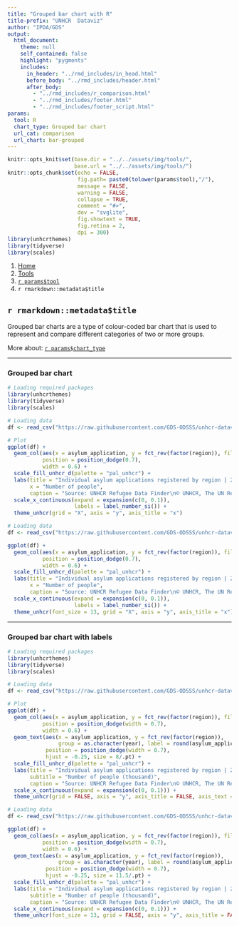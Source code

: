 ```yaml
---
title: "Grouped bar chart with R"
title-prefix: "UNHCR  Dataviz"
author: "IPDA/GDS"
output:
  html_document:
    theme: null
    self_contained: false
    highlight: "pygments"
    includes:
      in_header: "../rmd_includes/in_head.html"
      before_body: "../rmd_includes/header.html"
      after_body:
        - "../rmd_includes/r_comparison.html"
        - "../rmd_includes/footer.html"
        - "../rmd_includes/footer_script.html"
params:
  tool: R
  chart_type: Grouped bar chart
  url_cat: comparison
  url_chart: bar-grouped
---
```


```r
knitr::opts_knit$set(base.dir = "../../assets/img/tools/",
                     base.url = "../../assets/img/tools/")
knitr::opts_chunk$set(echo = FALSE,
                      fig.path= paste0(tolower(params$tool),"/"),
                      message = FALSE,
                      warning = FALSE,
                      collapse = TRUE,
                      comment = "#>",
                      dev = "svglite",
                      fig.showtext = TRUE,
                      fig.retina = 2,
                      dpi = 300)
library(unhcrthemes)
library(tidyverse)
library(scales)
```

<main id="tools" class="container mt-5">

<!-- Breadcrumb is filled automatically with the text from Title and Tool parameter in YAML --> 
<nav aria-label="breadcrumb">
    <ol class="breadcrumb">
        <li class="breadcrumb-item"><a href="/">Home</a></li>
        <li class="breadcrumb-item"><a href="/tools/">Tools</a></li>
        <li class="breadcrumb-item"><a href="/tools/`r tolower(params$tool)`/">`r params$tool`</a></li>
        <li class="breadcrumb-item active" aria-current="page">`r rmarkdown::metadata$title`</li>
    </ol>
</nav>

<!-- Intro header --> 
<div class="my-5 text-center">

## `r rmarkdown::metadata$title`

<div class="row justify-content-center">
<div class="col-lg-8">

<!-- Only text to change below, the rest comes from the YAML --> 
Grouped bar charts are a type of colour-coded bar chart that is used to represent and compare different categories of two or more groups.

More about: <a href="/chart_gallery/`r params$url_cat`.html#`r params$url_chart`">`r params$chart_type`</a>

</div>
</div>
</div>


----

<!-- Beginning of section, should be preceded by hr (----) --> 
<section class="my-5">

### Grouped bar chart

<div class="row">

<!-- First column for large screen --> 
<div class="col-lg-6">

```r
# Loading required packages
library(unhcrthemes)
library(tidyverse)
library(scales)

# Loading data
df <- read_csv("https://raw.githubusercontent.com/GDS-ODSSS/unhcr-dataviz-platform/master/data/comparison/bar_grouped.csv")

# Plot
ggplot(df) +
  geom_col(aes(x = asylum_application, y = fct_rev(factor(region)), fill = as.character(year)),
           position = position_dodge(0.7),
           width = 0.6) +
  scale_fill_unhcr_d(palette = "pal_unhcr") +
  labs(title = "Individual asylum applications registered by region | 2019-2020",
       x = "Number of people",
       caption = "Source: UNHCR Refugee Data Finder\n© UNHCR, The UN Refugee Agency") +
  scale_x_continuous(expand = expansion(c(0, 0.1)),
                     labels = label_number_si()) +
  theme_unhcr(grid = "X", axis = "y", axis_title = "x")
```

</div>
<!-- End First column --->

<!-- Second column for large screen --> 
<div class="col-lg-6">


```r
# Loading data
df <- read_csv("https://raw.githubusercontent.com/GDS-ODSSS/unhcr-dataviz-platform/master/data/comparison/bar_grouped.csv")

ggplot(df) +
  geom_col(aes(x = asylum_application, y = fct_rev(factor(region)), fill = as.character(year)),
           position = position_dodge(0.7),
           width = 0.6) +
  scale_fill_unhcr_d(palette = "pal_unhcr") +
  labs(title = "Individual asylum applications registered by region | 2019-2020",
       x = "Number of people",
       caption = "Source: UNHCR Refugee Data Finder\n© UNHCR, The UN Refugee Agency") +
  scale_x_continuous(expand = expansion(c(0, 0.1)),
                     labels = label_number_si()) +
  theme_unhcr(font_size = 13, grid = "X", axis = "y", axis_title = "x")
```

</div>
<!-- End Second column --->

</div>
</section>
<!-- End of section --->

----

<!-- Beginning of section, should be preceded by hr (----) --> 
<section class="my-5">

### Grouped bar chart with labels

<div class="row">

<!-- First column for large screen --> 
<div class="col-lg-6">

```r
# Loading required packages
library(unhcrthemes)
library(tidyverse)
library(scales)

# Loading data
df <- read_csv("https://raw.githubusercontent.com/GDS-ODSSS/unhcr-dataviz-platform/master/data/comparison/bar_grouped.csv")

# Plot
ggplot(df) +
  geom_col(aes(x = asylum_application, y = fct_rev(factor(region)), fill = as.character(year)),
           position = position_dodge(width = 0.7),
           width = 0.6) +
  geom_text(aes(x = asylum_application, y = fct_rev(factor(region)),
                group = as.character(year), label = round(asylum_application / 1e3)),
            position = position_dodge(width = 0.7),
            hjust = -0.25, size = 8/.pt) +
  scale_fill_unhcr_d(palette = "pal_unhcr") +
  labs(title = "Individual asylum applications registered by region | 2019-2020",
       subtitle = "Number of people (thousand)",
       caption = "Source: UNHCR Refugee Data Finder\n© UNHCR, The UN Refugee Agency") +
  scale_x_continuous(expand = expansion(c(0, 0.1))) +
  theme_unhcr(grid = FALSE, axis = "y", axis_title = FALSE, axis_text = "y")
```

</div>
<!-- End First column --->

<!-- Second column for large screen --> 
<div class="col-lg-6">


```r
# Loading data
df <- read_csv("https://raw.githubusercontent.com/GDS-ODSSS/unhcr-dataviz-platform/master/data/comparison/bar_grouped.csv")

ggplot(df) +
  geom_col(aes(x = asylum_application, y = fct_rev(factor(region)), fill = as.character(year)),
           position = position_dodge(width = 0.7),
           width = 0.6) +
  geom_text(aes(x = asylum_application, y = fct_rev(factor(region)),
                group = as.character(year), label = round(asylum_application / 1e3)),
            position = position_dodge(width = 0.7),
            hjust = -0.25, size = 11.5/.pt) +
  scale_fill_unhcr_d(palette = "pal_unhcr") +
  labs(title = "Individual asylum applications registered by region | 2019-2020",
       subtitle = "Number of people (thousand)",
       caption = "Source: UNHCR Refugee Data Finder\n© UNHCR, The UN Refugee Agency") +
  scale_x_continuous(expand = expansion(c(0, 0.1))) +
  theme_unhcr(font_size = 13, grid = FALSE, axis = "y", axis_title = FALSE, axis_text = "y")
```

</div>
<!-- End Second column --->

</div>
</section>
<!-- End of section --->

<!-- To add sections just copy the whole code between the above section tag --->

</main>
